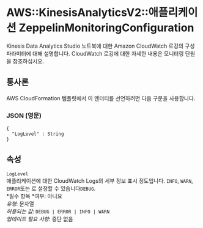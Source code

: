 # AWS::KinesisAnalyticsV2::애플리케이션 ZeppelinMonitoringConfiguration

Kinesis Data Analytics Studio 노트북에 대한 Amazon CloudWatch 로깅의 구성 파라미터에 대해 설명합니다. CloudWatch 로깅에 대한 자세한 내용은 모니터링 단원을 참조하십시오.

## 통사론

AWS CloudFormation 템플릿에서 이 엔터티를 선언하려면 다음 구문을 사용합니다.

### JSON (영문)

```
{
  "LogLevel" : String
}
```

## 속성

`LogLevel`  
애플리케이션에 대한 CloudWatch Logs의 세부 정보 표시 정도입니다. `INFO`, `WARN`, `ERROR`또는 로 설정할 수 있습니다`DEBUG`.  
*필수 항목 *여부: 아니요  
_유형_: 문자열  
_허용되는 값_: `DEBUG | ERROR | INFO | WARN`  
_업데이트 필요 사항_: 중단 없음
